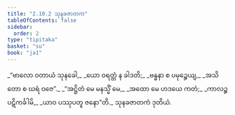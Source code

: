 ```yaml
---
title: "2.10.2 သုနခဇာတက"
tableOfContents: false
sidebar:
  order: 2
type: "tipitaka"
basket: "su"
book: "ja1"
---
```



<DynamicBreadcrumb />

<Division number="184" book="ja1" e="ch" v="22" p="67">

<Paragraph number="638" type="verses" book="ja1">
_“ဗာလော ဝတာယံ သုနခေါ,_  
_ယော ဝရတ္တံ န ခါဒတိ;_  
_ဗန္ဓနာ စ ပမုဉ္စေယျ,_  
_အသိတော စ ဃရံ ဝဇေ”._  

</Paragraph>

</Division>
<Division number="185" book="ja1" e="ch" v="22" p="68">

<Paragraph number="639" type="verses" book="ja1">
_“အဋ္ဌိတံ မေ မနသ္မိံ မေ,_  
_အထော မေ ဟဒယေ ကတံ;_  
_ကာလဉ္စ ပဋိကင်္ခါမိ,_  
_ယာဝ ပဿုပတူ ဇနော”တိ._  


</Paragraph>
</Division>

<Paragraph number="640" type="center" book="ja1">
သုနခဇာတကံ ဒုတိယံ.
</Paragraph>